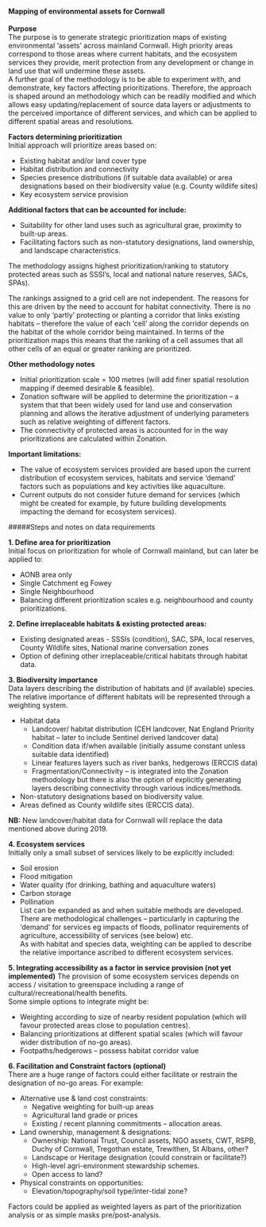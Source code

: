 #### Mapping of environmental assets for Cornwall  
  
**Purpose**  
The purpose is to generate strategic prioritization maps of existing environmental ‘assets’ across mainland Cornwall.  High priority areas correspond to those areas where current habitats, and the ecosystem services they provide, merit protection from any development or change in land use that will undermine these assets.  
A further goal of the methodology is to be able to experiment with, and demonstrate, key factors affecting prioritizations. Therefore, the approach is shaped around an methodology which can be readily modified and which allows easy updating/replacement of source data layers or adjustments to the perceived importance of different services, and which can be applied to different spatial areas and resolutions.   
  
**Factors determining prioritization**  
Initial approach will prioritize areas based on:  

- Existing habitat and/or land cover type  
- Habitat distribution and connectivity  
- Species presence distributions (if suitable data available) or area designations based on their biodiversity value (e.g. County wildlife sites)  
- Key ecosystem service provision  
  
**Additional factors that can be accounted for include:**  

- Suitability for other land uses such as agricultural grae, proximity to built-up areas.   
- Facilitating factors such as non-statutory designations, land ownership, and landscape characteristics.  
  
The methodology assigns highest prioritization/ranking to statutory protected areas such as SSSI's, local and national nature reserves, SACs, SPAs).    

The rankings assigned to a grid cell are not independent. The reasons for this are driven by the need to account for habitat connectivity. There is no value to only ‘partly’ protecting or planting a corridor that links existing habitats – therefore the value of each ‘cell’ along the corridor depends on the habitat of the whole corridor being maintained. In terms of the prioritization maps this means that the ranking of a cell assumes that all other cells of an equal or greater ranking are prioritized.
  
**Other methodology notes**  

- Initial prioritization scale = 100 metres (will add finer spatial resolution mapping if deemed desirable & feasible).   
- Zonation software will be applied to determine the prioritization – a system that that been widely used for land use and conservation planning and allows the iterative adjustment of underlying parameters such as relative weighting of different factors.  
- The connectivity of protected areas is accounted for in the way prioritizations are calculated within Zonation.  
  
**Important limitations:**  

- The value of ecosystem services provided are based upon the current distribution of ecosystem services, habitats and service ‘demand’ factors such as populations and key activities like aquaculture.    
- Current outputs do not consider future demand for services (which might be created for example, by future building developments impacting the demand for ecosystem services).  
   
  
#####Steps and notes on data requirements  
  
**1. Define area for prioritization**  
Initial focus on prioritization for whole of Cornwall mainland, but can later be applied to:  

- AONB area only  
- Single Catchment eg Fowey   
- Single Neighbourhood  
- Balancing different prioritization scales e.g. neighbourhood and county prioritizations.  
    
**2.  Define irreplaceable habitats & existing protected areas:**  

- Existing designated areas - SSSIs (condition), SAC, SPA, local reserves, County Wildlife sites, National marine conversation zones  
- Option of defining other irreplaceable/critical habitats through habitat data.  
  
**3. Biodiversity importance**  
Data layers describing the distribution of habitats and (if available) species. The relative importance of different habitats will be represented through a weighting system.  

- Habitat data  
    + Landcover/ habitat distribution (CEH landcover, Nat England Priority habitat – later to include Sentinel derived landcover data)  
    + Condition data if/when available (initially assume constant unless suitable data identified)  
    + Linear features layers such as river banks, hedgerows (ERCCIS data)  
    + Fragmentation/Connectivity – is integrated into the Zonation methodology but there is also the option of explicitly generating layers describing connectivity through various indices/methods.  
- Non-statutory designations based on biodiversity value.   
- Areas defined as County wildlife sites (ERCCIS data). 
  
**NB:** New landcover/habitat data for Cornwall will replace the data mentioned above during 2019.  
  
**4. Ecosystem services**  
Initially only a small subset of services likely to be explicitly included:  

- Soil erosion  
- Flood mitigation   
- Water quality (for drinking, bathing and aquaculture waters)  
- Carbon storage  
- Pollination  
List can be expanded as and when suitable methods are developed.   
There are methodological challenges – particularly in capturing the ‘demand’ for services eg impacts of floods, pollinator requirements of agriculture, accessibility of services (see below) etc.  
As with habitat and species data, weighting can be applied to describe the relative importance ascribed to different ecosystem services.  
  
**5. Integrating accessibility as a factor in service provision (not yet implemented)** 
The provision of some ecosystem services depends on access / visitation to greenspace including a range of cultural/recreational/health benefits.  
Some simple options to integrate might be:  

- Weighting according to size of nearby resident population (which will favour protected areas close to population centres).  
- Balancing prioritizations at different spatial scales (which will favour wider distribution of no-go areas).   
- Footpaths/hedgerows – possess habitat corridor value  
  
**6. Facilitation and Constraint factors (optional)**    
There are a huge range of factors could either facilitate or restrain the designation of no-go areas. 
For example:  

- Alternative use & land cost constraints:  
    + Negative weighting for built-up areas   
    + Agricultural land grade or prices  
    + Existing / recent planning commitments – allocation areas.  
- Land ownership, management & designations:  
    + Ownership: National Trust, Council assets, NGO assets, CWT, RSPB, Duchy of Cornwall, Tregothan estate, Trewithen, St Albans, other?  
    + Landscape or Heritage designation (could constrain or facilitate?)  
    + High-level agri-environment stewardship schemes.  
    + Open access to land?   
- Physical constraints on opportunities:  
    + Elevation/topography/soil type/inter-tidal zone?  
   
Factors could be applied as weighted layers as part of the prioritization analysis or as simple masks pre/post-analysis.  